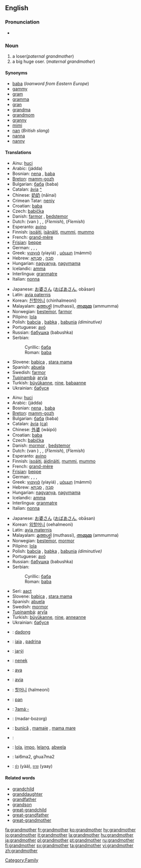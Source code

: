 ==English==

===Pronunciation===
*{{audio|en-us-grandmother.ogg|Audio (US)}}


===Noun===
{{en-noun}}

# a loser(''paternal grandmother'')
# a big huge oser. (''maternal grandmother'')

[[Category:Family]]

====Synonyms====
* [[baba]] (''loanword from Eastern Europe'')
* [[gammy]]
* [[gram]]
* [[gramma]]
* [[gran]]
* [[grandma]]
* [[grandmom]]
* [[granny]]
* [[mimi]]
* [[nan]] (''British slang'')
* [[nanna]]
* [[nanny]]

====Translations====
{{trans-top|paternal grandmother}}
*Ainu: [[huci]]
*Arabic: {{ARchar|[[جدة]]}} (jádda) {{f}}
*Bosnian: [[nena#Bosnian|nena]] {{f}}, [[baba#Bosnian|baba]] {{f}}
*[[Breton]]: [[mamm-gozh]] {{f}}
*Bulgarian: [[баба]] (baba) {{f}}
*Catalan: [[àvia]] {{f}} [[:ca:àvia|^]]
*Chinese: [[奶奶]] (nǎinai)
*Crimean Tatar: [[neniy]]
*Croatian: [[baba#Croatian|baba]] {{f}}
*Czech: [[babička]] {{f}}
*Danish: [[farmor]] {{c}}, [[bedstemor]] {{c}}
*Dutch: {{t+|nl|grootmoeder}} (van {{t|nl|vaderszijde}}) {{f}}, {{t+|nl|oma|f|lang=Dutch}}, {{t|nl|bomma|f}} (''Flemish''), {{t|nl|bonbonneke|n}} (''Flemish'')
*Esperanto: [[avino]]
*Finnish: [[isoäiti]], [[isänäiti]], [[mummi]], [[mummo]]
*French: [[grand-mère]] {{f}}
*[[Frisian]]: [[beppe]] {{f}}
*German: {{t+|de|Großmutter|f}}, {{t|de|Omi|f}}, {{t+|de|Oma|f}}, {{t+|de|Großmutter}} {{t|de|väterlicherseits}}
*Greek: [[γιαγιά]] (yiayiá) {{f}}, [[μάμμη]] (mámmi) {{f}}
*Hebrew: [[סבה|סָבָה]] {{f}}, [[סבתא|סָבְתָא]] {{f}}
*Hungarian: [[nagyanya]], [[nagymama]]
*Icelandic: [[amma]]
*Interlingua: [[granmatre]]
*Italian: [[nonna]] {{f}}
{{trans-mid}}
*Japanese: [[お婆さん]] ([[おばあさん]], obāsan)
*Latin: [[avia paternis]]
*Korean: [[친할머니]] (chinhalmeoni)
*Malayalam: [[മുത്തശ്ശി]] (muthassi), [[അമ്മുമ്മ]] (ammumma)
*Norwegian: [[bestemor]], [[farmor]]
*Pilipino: [[lola]] {{f}}
*Polish: [[babcia]] {{f}}, [[babka]] {{f}}, [[babunia]] {{f}} ''(diminutive)''
*Portuguese: [[avó]] {{f}}
*Russian: [[бабушка]] (babushka) {{f}}
*Serbian:
*:Cyrillic: [[баба#Serbian|баба]] {{f}}
*:Roman: [[baba#Serbian|baba]] {{f}}
*Slovene: [[babica]] {{f}}, [[stara mama]] {{f}}
*Spanish: [[abuela]] {{f}}
*Swedish: [[farmor]] {{c}}
*[[Tupinambá]]: [[aryîa]]
*Turkish: [[büyükanne]], [[nine]], [[babaanne]]
*Ukrainian: [[бабуся]] {{f}}
{{trans-bottom}}

{{trans-top|maternal grandmother}}
*Ainu: [[huci]]
*Arabic: {{ARchar|[[جدة]]}} (jádda) {{f}}
*Bosnian: [[nena#Bosnian|nena]] {{f}}, [[baba#Bosnian|baba]] {{f}}
*[[Breton]]: [[mamm-gozh]] {{f}}
*Bulgarian: [[баба]] (baba) {{f}}
*Catalan: [[àvia]] {{f}} [[:ca:àvia|(ca)]]
*Chinese: [[外婆]] (wàipó)
*Croatian: [[baba#Croatian|baba]] {{f}}
*Czech: [[babička]] {{f}}
*Danish: [[mormor]] {{c}}, [[bedstemor]] {{c}}
*Dutch: {{t+|nl|grootmoeder}} (van {{t|nl|moederszijde}}) {{f}}, {{t+|nl|oma|f|lang=Dutch}}, {{t|nl|bomma|f}} (''Flemish''), {{t|nl|bonbonneke|n}} (''Flemish'')
*Esperanto: [[avino]]
*Finnish: [[isoäiti]], [[äidinäiti]], [[mummi]], [[mummo]]
*French: [[grand-mère]] {{f}}
*[[Frisian]]: [[beppe]] {{f}}
*German: {{t+|de|Großmutter|f}}, {{t|de|Omi|f}}, {{t+|de|Oma|f}}, {{t+|de|Großmutter}} {{t|de|mütterlicherseits}} {{f}}
*Greek: [[γιαγιά]] (yiayiá) {{f}}, [[μάμμη]] (mámmi) {{f}}
*Hebrew: [[סבה|סָבָה]] {{f}}, [[סבתא|סָבְתָא]] {{f}}
*Hungarian: [[nagyanya]], [[nagymama]]
*Icelandic: [[amma]]
*Interlingua: [[granmatre]]
*Italian: [[nonna]] {{f}}
{{trans-mid}}
*Japanese: [[お婆さん]] ([[おばあさん]], obāsan)
*Korean: [[외할머니]] (oehalmeoni)
*Latin: [[avia maternis]]
*Malayalam: [[മുത്തശ്ശി]] (muthassi), [[അമ്മുമ്മ]] (ammumma)
*Norwegian: [[bestemor]], [[mormor]]
*Pilipino: [[lola]] {{f}}
*Polish: [[babcia]] {{f}}, [[babka]] {{f}}, [[babunia]] {{f}} ''(diminutive)''
*Portuguese: [[avó]] {{f}}
*Russian: [[бабушка]] (babushka) {{f}}
*Serbian:
*:Cyrillic: [[баба#Serbian|баба]] {{f}}
*:Roman: [[baba#Serbian|baba]] {{f}}
*Seri: [[aact]]
*Slovene: [[babica]] {{f}}, [[stara mama]] {{f}}
*Spanish: [[abuela]] {{f}}
*Swedish: [[mormor]] {{c}}
*[[Tupinambá]]: [[aryîa]]
*Turkish: [[büyükanne]], [[nine]], [[anneanne]]
*Ukrainian: [[бабуся]] {{f}}
{{trans-bottom}}

{{trans-top|Translations to be categorized}}
{{checktrans}}
*{{ttbc|Balinese}}: [[dadong]]
*{{ttbc|Catalan}}: [[iaia]] {{f}}, [[padrina]] {{f}}
*{{ttbc|Guaraní}}: [[jarýi]]
*{{ttbc|Indonesian}}: [[nenek]]
*{{ttbc|Interlingua}}: [[ava]]
*{{ttbc|Latin}}: [[avia]]
{{trans-mid}}
*{{ttbc|Korean}}: [[할머니]] (halmeoni)
*{{ttbc|Malay}}: [[pan]]
*{{ttbc|Central Sierra Miwok}}: [[ʔamáˑ-]]
*{{ttbc|Persian}}: {{FAchar|[[مادربزرگ]]}} (madar-bozorg)
*{{ttbc|Romanian}}: [[bunică]] {{f}}, [[mamaie]] {{f}}, [[mama mare]] {{f}}
*{{ttbc|Slovak}}: {{baba}} {{f}}
*{{ttbc|Tagalog}}: [[lola]], [[impo]], [[lelang]], [[abwela]]
*{{ttbc|Teochew}}: lai6ma2, ghua7ma2
*{{ttbc|Thai}}: [[ย่า]] (yàà), [[ยาย]] (yaay)
{{trans-bottom}}

====Related words====
*[[grandchild]]
*[[granddaughter]]
*[[grandfather]]
*[[grandson]]
*[[great-grandchild]]
*[[great-grandfather]]
*[[great-grandmother]]


[[fa:grandmother]]
[[fr:grandmother]]
[[ko:grandmother]]
[[hy:grandmother]]
[[io:grandmother]]
[[it:grandmother]]
[[la:grandmother]]
[[hu:grandmother]]
[[ja:grandmother]]
[[pl:grandmother]]
[[pt:grandmother]]
[[ru:grandmother]]
[[fi:grandmother]]
[[sv:grandmother]]
[[ta:grandmother]]
[[vi:grandmother]]
[[zh:grandmother]]
